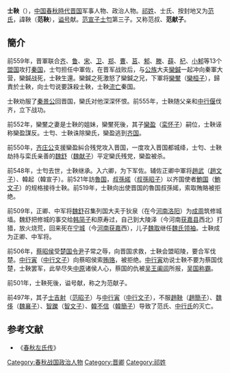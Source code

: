 {{先秦人物信息框
|image       = 
|姓     = [[祁姓|祁]]
|名        = 鞅
|氏        = 士、[[范氏|范]]
|zi          = 
|hao         = 
|官位         = [[晋国|晋国]][[下军佐|下军佐]]<br>[[晋国|晋国]][[中军佐|中军佐]]<br>[[晋国|晋国]][[中军将|中军将]] 
|名称    = 士鞅
|nickzi      = 
|谥号  = 献
|国家     = [[鲁国|鲁国]]
|父 = 范宣子 [[范宣子|士匄]]
|hometown    = 
|birth       = 
|death       = 
|别称       = 范献子、范叔、范鞅
|honor2      = 
|spouse       = 
|子女      = 范昭子 [[士吉射|士吉射]]
}}
'''士鞅'''（{{bd|？||前501年||catIdx=F}}），[[中国|中国]][[春秋時代|春秋時代]][[晋国|晋国]]军事人物、政治人物。[[祁姓|祁姓]]、士氏、按封地又为[[范氏|范氏]]，諱鞅（'''范鞅'''），[[谥号|谥号]]献。[[范宣子|范宣子]][[士匄|士匄]]第三子。又称范叔、'''范献子'''。

==簡介==
前559年，晋軍联合[[齐|齐]]、[[鲁|鲁]]、[[宋|宋]]、[[卫|卫]]、[[郑|郑]]、[[曹|曹]]、[[莒|莒]]、[[邾|邾]]、[[滕|滕]]、[[薛|薛]]、[[杞|杞]]、[[小邾|小邾]]等13个[[盟国|盟国]]攻打[[秦国|秦国]]，士匄担任中軍佐，在晋军战败后，与[[公族|公族]]大夫[[欒鍼|欒鍼]]一起冲向秦軍大营，欒鍼战死，士鞅生還。欒鍼之死激怒了欒鍼之兄，下軍将[[欒黶|欒黶]]（[[欒桓子|欒桓子]]），歸責於士鞅，向士匄说要誅殺士鞅，士鞅[[流亡|流亡]]秦国。

士鞅劝服了[[秦景公|秦景公]]回晋国，欒氏对他深深怀恨。前555年，士鞅随父亲和[[中行偃|中行偃]]伐齐，立下战功。

前552年，欒黶之妻是士鞅的姐妹，欒黶死後，其子[[欒盈|欒盈]]（[[栾怀子|栾怀子]]）嗣位，士鞅诬称欒盈謀反。士匄、士鞅诛除欒氏，欒盈逃到[[齐国|齐国]]。

前550年，[[齐庄公_(光)|齐庄公]]支援欒盈糾合残党攻入晋国，一度攻入晋国都城绛，士匄、士鞅劫持与栾氏亲善的[[魏舒|魏舒]]（[[魏献子|魏献子]]）平定欒氏残党，欒盈被杀。

前548年，士匄去世，士鞅继承。入六卿，为下军佐。辅佐正卿中軍将[[趙武|趙武]]（[[趙文子|趙文子]]）、韓起（韓宣子）。前521年訪[[魯国|魯国]]，[[叔孫婼|叔孫婼]]（[[叔孫昭子|叔孫昭子]]）以齐国使者[[鮑国|鮑国]]（[[鮑文子|鮑文子]]）的规格接待士鞅。前519年，士鞅向出使晋国的魯国叔孫婼，索取賄賂被拒绝。

前509年，正卿、中军将[[魏舒|魏舒]]召集列国大夫于狄泉（在今[[河南|河南]][[洛阳|洛阳]]）为[[成周|成周]]筑修城墙。魏舒把修城的事交给[[韩简子|韩简子]]和原寿过，自己到大陵泽（今河南[[获嘉县|获嘉县]]西北）打猎，放火烧荒，回来死在[[宁城|宁城]]（今[[河南|河南]][[获嘉|获嘉]]西），儿子[[魏取|魏取]]继任[[魏氏|魏氏]][[领袖|领袖]]。士鞅成为正卿、中军将。

前506年，[[蔡昭侯|蔡昭侯]]受[[楚国|楚国]][[令尹|令尹]]子常之辱，向晋国求救，士鞅会盟昭陵，要合军伐楚。[[中行寅|中行寅]]（[[中行文子|中行文子]]）向蔡昭侯索[[贿赂|贿赂]]，被拒绝。[[荀寅|中行寅]]劝说士鞅不要为蔡国伐楚，士鞅罢军，此举尽失[[中原|中原]]诸侯人心，蔡国的仇被[[吴王阖闾|吴王阖闾]]所报，[[吴国|吴国]][[称霸|称霸]]。

前501年，士鞅死後，谥号献，称之为范献子。

前497年，其子[[士吉射|士吉射]]（[[范昭子|范昭子]]）与[[荀寅|中行寅]]（[[中行文子|中行文子]]），不服[[趙鞅|趙鞅]]（[[趙簡子|趙簡子]]）、[[魏侈|魏侈]]（[[魏襄子|魏襄子]]）、[[智躒|智躒]]（[[智文子|智文子]]）、[[韓不信|韓不信]]（[[韓簡子|韓簡子]]）导致了范氏、[[中行氏|中行氏]]的灭亡。

==参考文献==
*《[[春秋左氏传|春秋左氏传]]》

{{start box}}
{{s-before|[[魏舒|魏舒]]}}
{{s-title|[[春秋|春秋]][[晋国|晋国]]正卿|前509年—前501年}}
{{s-after|[[荀躒|荀躒]]}}
{{s-before|[[范宣子|范宣子]]匄}}
{{s-title|[[晋国|晋国]][[范氏|范氏]]|前548年—前501年}}
{{s-after|[[范昭子|范昭子]]吉射}}
{{end box}} 
  
[[Category:春秋战国政治人物|Category:春秋战国政治人物]]
[[Category:晋卿|Category:晋卿]]
[[Category:祁姓|Category:祁姓]]